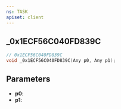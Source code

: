 ```yaml
---
ns: TASK
apiset: client
---
```

## _0x1ECF56C040FD839C

```c
// 0x1ECF56C040FD839C
void _0x1ECF56C040FD839C(Any p0, Any p1);
```


## Parameters
* **p0**:
* **p1**: